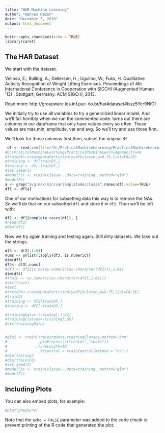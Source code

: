---
title: "HAR Machine Learning"
author: "Kennex Razon"
date: "December 3, 2018"
output: html_document
---

```{r setup, include=FALSE}
knitr::opts_chunk$set(echo = TRUE)
library(caret)
```

## The HAR Dataset
We start with the dataset. 

Velloso, E.; Bulling, A.; Gellersen, H.; Ugulino, W.; Fuks, H. Qualitative Activity Recognition of Weight Lifting Exercises. Proceedings of 4th International Conference in Cooperation with SIGCHI (Augmented Human '13) . Stuttgart, Germany: ACM SIGCHI, 2013.

Read more: http://groupware.les.inf.puc-rio.br/har#dataset#ixzz5Ycr9NiOI

We initially try to use all variables to try a generalized linear model. And we'll fail horribly when we run the commented code. turns out there are columns in our dataframe that only have values every so often. These values are max,min, amplitude, var and avg. So we'll try and use those first.

We'll look for those columns first then, subset the original `df`.
```{r har}
 df <- read.csv(file="D:/PraticalMachineLearning/PracticalMachineLearningRepo/trunk/pml-training.csv", header=TRUE, sep=",")
#D:\PraticalMachineLearning\PracticalMachineLearningRepo\trunk
#trainDf<-createDataPartition(y=df$classe,p=0.75,list=FALSE)
#training <- df[trainDf,]
#testing <- df[-trainDf,]
#set.seed(1)
#modelFit <- train(classe~.,data=training, method="glm")
#modelFit
a <- grep("avg|max|min|var|amplitude|classe",names(df),value=TRUE)
df1 <- df[a]

```

One of our motivations for subsetting data this way is to remove the NAs. So we'll do that on our subsetted `df1` and store it in `df2`. Then we'll be left with:

```{r df1}
df2 <- df1[complete.cases(df1), ]
#head(df2)
#dim(df2)
```

Now we try again training and testing again. Still dirty datasets. We take out the strings.

```{r trainging}

df3 <- df2[,1:64]
nums <- unlist(lapply(df3, is.numeric)) 
dim(df3)
df4<- df3[,nums]
#df3 <- df2[is.na(as.numeric(as.character(df2))),1:64]
dim(df4)
#train <- as.numeric(as.character(df2[,1:64]))
#str(train)
#test
#trainDf<-createDataPartition(y=df2$classe,p=0.75,list=FALSE)
#trainDf
#training <- df2[trainDf,]
#testing <- df2[-trainDf,]

#trainingData<-training[,1:64]
#trainingClasses<-training[,65]
#str(trainingData)


#glm1 <- train(trainingData,trainingClasses,method="knn"
#              ,preProcess(c("center","scale"))
#             ,tuneLength=10
#              ,trControl = trainControl(method = "cv"))
#dim(testing)
#dim(training)
#set.seed(2)
#modelFit <- train(classe~.,data=training, method="glm")
#modelFit
```
## Including Plots

You can also embed plots, for example:

```{r pressure, echo=FALSE}
#plot(pressure)
```

Note that the `echo = FALSE` parameter was added to the code chunk to prevent printing of the R code that generated the plot.
